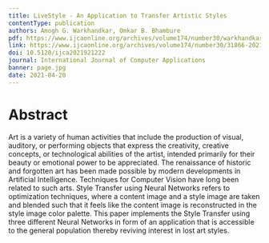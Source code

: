 ```yaml
---
title: LiveStyle - An Application to Transfer Artistic Styles
contentType: publication
authors: Amogh G. Warkhandkar, Omkar B. Bhambure
pdf: https://www.ijcaonline.org/archives/volume174/number30/warkhandkar-2021-ijca-921222.pdf
link: https://www.ijcaonline.org/archives/volume174/number30/31866-2021921222
doi: 10.5120/ijca2021921222
journal: International Journal of Computer Applications
banner: page.jpg
date: 2021-04-20
---
```


# Abstract

Art is a variety of human activities that include the production of visual, auditory, or performing objects that express the creativity, creative concepts, or technological abilities of the artist, intended primarily for their beauty or emotional power to be appreciated. The renaissance of historic and forgotten art has been made possible by modern developments in Artificial Intelligence. Techniques for Computer Vision have long been related to such arts. Style Transfer using Neural Networks refers to optimization techniques, where a content image and a style image are taken and blended such that it feels like the content image is reconstructed in the style image color palette. This paper implements the Style Transfer using three different Neural Networks in form of an application that is accessible to the general population thereby reviving interest in lost art styles.
